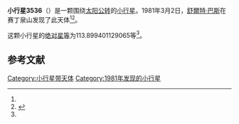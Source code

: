 {{Infobox planet
| bgcolour = #FFFFC0
| name = 3536 Schleicher
| symbol = 
| image = 
| caption = 
| discovery = yes
| discovery_ref = 
| discoverer = [[舒爾特·巴斯|舒爾特·巴斯]]
| discovery_site = [[赛丁泉山|赛丁泉山]] 
| discovered = 1981年3月2日
| designations = yes
| mp_name = 
| named_after = 
| alt_names = 1981 EV20/ 1977 AN2
| mp_category = [[主带小行星|主带小行星]]
| orbit_ref = <ref name="a">[http://ssd.jpl.nasa.gov/sbdb.cgi?sstr=3536 3536 Schleicher] {{Wayback|url=http://ssd.jpl.nasa.gov/sbdb.cgi?sstr=3536 |date=20210717064729 }}，小行星數據庫瀏覽器（JPL Small-Body Database Browser）－[[美国国家航空航天局|美国国家航空航天局]]喷气推进实验室</ref>
| epoch = 2456400.5 (2013年4月18日更新)
| aphelion = {{convert|2.458194419584846|AU|km|3|abbr=on|lk=out}}
| perihelion = {{convert|2.226524906306655|AU|km|3|abbr=on}}
| semimajor = {{convert|2.342359662945751|AU|km|3|abbr=on}}
| eccentricity = 0.049452165
| period = 1309.419481 [[日|日]]<br />3.58[[儒略年|儒略年]]
| avg_speed = 
| inclination = 6.552231263800068
| asc_node = 341.0615036558362
| mean_anomaly = 
| arg_peri = 113.899401129065
| satellites = 
| physical_characteristics = yes
| dimensions = 
| mass = 
| density = 
| surface_grav = 
| escape_velocity = 
| sidereal_day = 
| axial_tilt = 
| pole_ecliptic_lat = 
| pole_ecliptic_lon = 
| albedo = 
| temperatures= 
| temp_name1 = 
| mean_temp_1 = 
| max_temp_1 = 
| temp_name2 = 
| max_temp_2 = 
| spectral_type = 
| abs_magnitude = 113.899401129065
}}

'''小行星3536'''（{{lang-en|3536 Schleicher}}）是一颗围绕[[太阳|太阳]][[公转|公转]]的[[小行星|小行星]]。1981年3月2日，[[舒爾特·巴斯|舒爾特·巴斯]]在赛丁泉山发现了此天体<ref name="a" /><ref>{{cite news|title=小行星列表|url=http://cfa-www.harvard.edu/iau/lists/NumberedMPs.txt|accessdate=2013-07-08|newspaper=哈佛大学|archive-date=2008-05-17|archive-url=https://web.archive.org/web/20080517010638/http://cfa-www.harvard.edu/iau/lists/NumberedMPs.txt|dead-url=no}}</ref>。

这颗小行星的[[绝对星等|绝对星等]]为113.899401129065等<ref name="a" />。

==参考文献==
{{reflist}}
{{Minor Planet Number|[[小行星3535|小行星3535]]|[[小行星3537|小行星3537]]}}

{{小天体}}

[[Category:小行星带天体|Category:小行星带天体]]
[[Category:1981年发现的小行星|Category:1981年发现的小行星]]

{{asteroid-stub}}